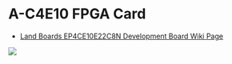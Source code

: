 = A-C4E10 FPGA Card =

* <a href="http://land-boards.com/blwiki/index.php?title=A-C4E10_Cyclone_IV_FPGA_EP4CE10E22C8N_Development_Board">Land Boards EP4CE10E22C8N Development Board Wiki Page</a>

<img src="http://land-boards.com/blwiki/images/9/94/A-C4E10_Card_002.PNG"></img>

